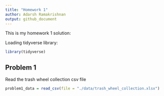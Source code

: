 ```yaml
---
title: "Homework 1"
author: Adarsh Ramakrishnan
output: github_document
---
```


This is my homework 1 solution:


Loading tidyverse library:

```r
library(tidyverse)
```


## Problem 1

Read the trash wheel collection csv file

```r
problem1_data = read_csv(file = "./data/trash_wheel_collection.xlsx")
```

